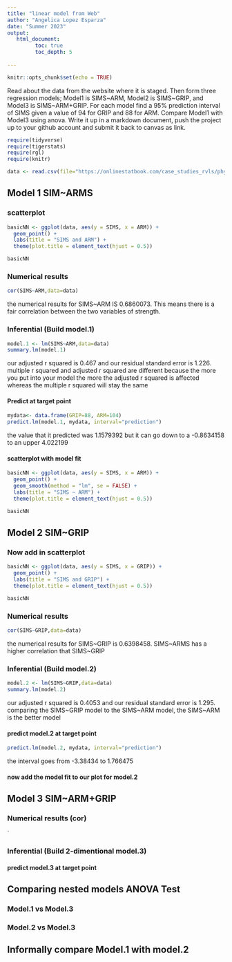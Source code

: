 ```yaml
---
title: "linear model from Web"
author: "Angelica Lopez Esparza"
date: "Summer 2023"
output:
   html_document:
         toc: true
         toc_depth: 5
        
---
```


```r
knitr::opts_chunk$set(echo = TRUE)
```

Read about the data from the website where it is staged.  Then form three regression models; Model1 is SIMS~ARM, Model2 is SIMS~GRIP, and Model3 is SIMS~ARM+GRIP. For each model find a 95% prediction interval of SIMS given a value of 94  for GRIP and 88 for ARM. Compare Model1 with Model3 using anova. Write it up in a markdown document, push the project up to your github account and submit it back to canvas as link. 

 


```r
require(tidyverse)
require(tigerstats)
require(rgl)
require(knitr)

```

```r
data <- read.csv(file="https://onlinestatbook.com/case_studies_rvls/physical_strength/data.txt",sep="",header=TRUE)  

```

## Model 1 SIM~ARMS





### scatterplot

```r
basicNN <- ggplot(data, aes(y = SIMS, x = ARM)) +
  geom_point() +
  labs(title = "SIMS and ARM") +
  theme(plot.title = element_text(hjust = 0.5))

basicNN
```  
  



### Numerical results
```r
cor(SIMS~ARM,data=data)
```
the numerical results for SIMS~ARM IS 0.6860073. This means there is a fair correlation between the two variables of strength.  


### Inferential  (Build model.1)
```r
model.1 <- lm(SIMS~ARM,data=data)
summary.lm(model.1)
```
our adjusted r squared is 0.467 and our residual standard error is 1.226. multiple r squared and adjusted r squared are different because the more you put into your model the more the adjusted r squared is affected whereas the multiple r squared will stay the same   



#### Predict at target point
```r
mydata<- data.frame(GRIP=88, ARM=104)
predict.lm(model.1, mydata, interval="prediction")
```
the value that it predicted was 1.1579392 but it can go down to a -0.8634158 to an upper 
4.022199  

#### scatterplot with model fit
```r
basicNN <- ggplot(data, aes(y = SIMS, x = ARM)) +
  geom_point() +
  geom_smooth(method = "lm", se = FALSE) +
  labs(title = "SIMS ~ ARM") +
  theme(plot.title = element_text(hjust = 0.5))

basicNN

```





## Model 2 SIM~GRIP

### Now add in scatterplot

```r
basicNN <- ggplot(data, aes(y = SIMS, x = GRIP)) +
  geom_point() +
  labs(title = "SIMS and GRIP") +
  theme(plot.title = element_text(hjust = 0.5))

basicNN
```

### Numerical results 
```r
cor(SIMS~GRIP,data=data)
```
the numerical results for SIMS~GRIP is 0.6398458. SIMS~ARMS has a higher correlation that SIMS~GRIP

### Inferential  (Build model.2)
```r
model.2 <- lm(SIMS~GRIP,data=data)
summary.lm(model.2)
``` 
our adjusted r squared is 0.4053 and our residual standard error is 1.295. comparing the SIMS~GRIP model to the SIMS~ARM model, the SIMS~ARM is the better model  

#### predict model.2 at target point

```r
predict.lm(model.2, mydata, interval="prediction")
```
the interval goes from -3.38434 to 1.766475  

#### now add the model fit to our plot for model.2
  


## Model 3 SIM~ARM+GRIP

### Numerical results (cor)

`
  
### Inferential  (Build 2-dimentional model.3)

#### predict model.3 at target point
  

## Comparing nested models ANOVA Test

### Model.1 vs Model.3
### Model.2 vs Model.3

## Informally compare Model.1 with model.2


